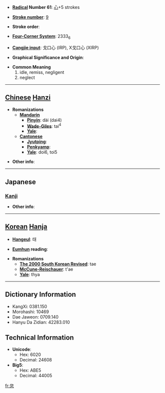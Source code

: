 * '''[[Wiktionary:Chinese radical index| Radical]] Number 61''': [[Wiktionary:Chinese radical index 心|心]]+5 strokes

* '''[[Wiktionary:Chinese total strokes index|Stroke number]]''': [[Wiktionary:Chinese total strokes index 9|9]]

* '''Stroke order''': 

* '''[[Wiktionary:Chinese four corner index|Four-Corner System]]''': 2333<sub>6</sub>

* '''[[Wiktionary:Chinese Cangjie index|Cangjie input]]''': 戈口心 (IRP), X戈口心 (XIRP)

* '''Graphical Significance and Origin''': 

* '''Common Meaning'''
*#idle, remiss, negligent
*# neglect


----

== [[Chinese]] [[Hanzi]] ==

* '''Romanizations'''
** '''[[Mandarin]]'''
*** '''[[Pinyin]]''': dài (dai4)
*** '''[[Wade-Giles]]''': tai<sup>4</sup>
*** '''[[Yale]]''': 
** '''[[Cantonese]]'''
*** '''[[Jyutping]]''':
*** '''[[Penkyamp]]''': 
*** '''[[Yale]]''': doi6, toi5

* '''Other info''': 

----

==Japanese==
===[[Kanji]]===
{{kanji|on readings=[[たい]] (tai)
|kun readings=[[おこたる]] (okotaru), [[なまける]] (namakeru)
}}

* '''Other info''':  

----

== [[Korean]] [[Hanja]] ==

* '''[[Hangeul]]''': 태

* '''[[Eumhun]] reading''': 

* '''Romanizations'''
** '''[[The 2000 South Korean Revised Romanization|The 2000 South Korean Revised]]''': tae
** '''[[McCune-Reischauer]]''': t'ae
** '''[[Yale]]''': thya

----

== Dictionary Information ==

* KangXi: 0381.150
* Morohashi: 10469
* Dae Jaweon: 0709.140
* Hanyu Da Zidian: 42283.010

== Technical Information ==

* '''Unicode''':
** Hex: 6020
** Decimal: 24608
* '''Big5''':
** Hex: ABE5
** Decimal: 44005

[[fr:怠]]
